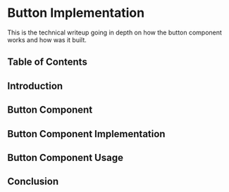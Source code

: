 
# Button Implementation
This is the technical writeup going in depth on how the button component works and how was it built.

## Table of Contents


## Introduction


## Button Component


## Button Component Implementation


## Button Component Usage


## Conclusion
